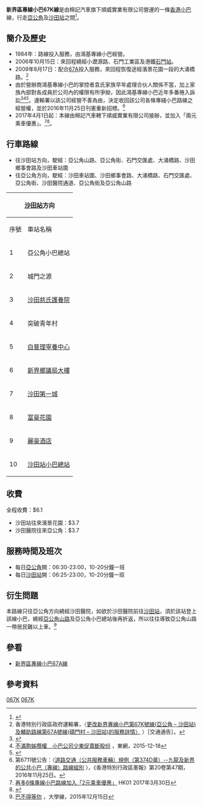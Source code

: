 {{公共汽車路線基礎資訊
| 路線名稱             = 新界區專線小巴67K線
| 代表圖像             = SX8900 New Territories 67K 18-04-2019.jpg
| 代表圖像二            = NTMinibus67K DF8900.jpg
| 經營者               = 棉記汽車
| 所屬車廠             =
| 路線用車             = [[豐田Coaster|豐田Coaster]]LPG
| 起點站               = [[亞公角|亞公角]]
| 途經地點             = [[突破青年村|突破青年村]]、[[沙田醫院|沙田醫院]]、[[濱景花園|濱景花園]]、[[沙田第一城|沙田第一城]]、[[富豪花園|富豪花園]]、[[麗豪酒店|麗豪酒店]]
| 去程途經地點         =
| 回程途經地點         =
| 終點站               = [[沙田站公共運輸交匯處|沙田站]]
| 路線性質             =
| 全程行駛里程         =
| 單程行駛里程         =
| 全程行車時間         =
| 單程行車時間         =
| 服務時間             =
| 起點站服務時間       = 06:30-23:00
| 終點站服務時間       = 06:30-23:00
| 班次頻率             = 12-15分鐘一班
| 全程收費             = $6.1
| 分段收費站點         =
| 去程分段收費站點     = 亞公角往來亞公角街：$3.7
| 回程分段收費站點     = 濱景花園往來沙田站：$3.7
| 服務時間以外替代路線 =
| 主要競爭交通         = [[九龍巴士284線|九龍巴士284線]]、[[九龍巴士85K線|九龍巴士85K線]]、[[九龍巴士86K線|九龍巴士86K線]]、[[新界區專線小巴810線|新界區專線小巴810線]]
| 備註                 =
| 走線圖               = GK67AK RtMap.png
| 走線圖說明           = 此線及67A線的走線圖，當中綠線表示只有本線駛經
}}
'''新界區專線小巴67K線'''是由棉記汽車旗下順威實業有限公司營運的一條[[香港小巴|香港小巴]]線，行走[[亞公角|亞公角]]及[[沙田站|沙田站]]之間<ref>{{Cite web |url=http://www.681busterminal.com/version2/index.php?fi=a201&id=310 |title=681巴士總站 - 新界67K線 |access-date=2010-10-25 |archive-url=https://web.archive.org/web/20160305044036/http://www.681busterminal.com/version2/index.php?fi=a201&id=310 |archive-date=2016-03-05 |dead-url=no }}</ref>。

==簡介及歷史==
*1984年：路線投入服務，由鴻基專線小巴經營。
*2006年10月15日：來回程繞經小瀝源路、石門工業區及港鐵[[石門站_(香港)|石門站]]。
*2009年8月17日：配合[[新界區專線小巴67A線|67A]]投入服務，來回程恢復途經濱景花園一段的大涌橋路。<ref>香港特別行政區政府運輸署，〈[http://pda.td.gov.hk/tc/traffic_notices/index_id_18166.html 更改新界專線小巴第67K號線(亞公角 – 沙田站)及輔助路線第67A號線(碩門村 – 沙田站)的服務詳情〉] {{Wayback|url=http://pda.td.gov.hk/tc/traffic_notices/index_id_18166.html |date=20120214143241 }}〉［交通通告］。</ref>
*由於營辦商鴻基專線小巴的掌控者袁氏家族早年處理合伙人關係不當，加上家族內部對各成員於公司內的權限有所爭拗，因此鴻基專線小巴近年多番捲入訴訟<ref>{{Cite web |url=http://legalref.judiciary.gov.hk/doc/judg/word/vetted/other/ch/2003/HCA004252_2003.doc |title=香港特別行政區 - 高等法院原訟法庭 - 民事司法管轄權 - 案件編號2003年第4252號 |access-date=2018-07-24 |archive-url=https://web.archive.org/web/20160106132124/http://legalref.judiciary.gov.hk/doc/judg/word/vetted/other/ch/2003/HCA004252_2003.doc |archive-date=2016-01-06 |dead-url=no }}</ref><ref>[http://hk.on.cc/hk/bkn/cnt/news/20151218/bkn-20151218141338755-1218_00822_001.html 不滿胞姊攬權　小巴公司少東促賣斷股份] {{Wayback|url=http://hk.on.cc/hk/bkn/cnt/news/20151218/bkn-20151218141338755-1218_00822_001.html |date=20180724062931 }}，東網，2015-12-18</ref><ref>{{Cite web |url=http://202.125.90.12/cnt/news/20120204/00176_072.html |title=東方日報：法庭：小股東興訟 專線巴公司判賠（2012年2月4日） |access-date=2018年7月24日 |archive-url=https://web.archive.org/web/20180724062724/http://202.125.90.12/cnt/news/20120204/00176_072.html |archive-date=2018年7月24日 |dead-url=no }}</ref>。運輸署以該公司經營不善為由，決定收回該公司各條專綫小巴路線之經營權，並於2016年11月25日刊憲重新招標。<ref>第6711號公告：〈[http://www.gld.gov.hk/egazette/pdf/20162047/cgn201620476711.pdf 道路交通（公共服務車輛）規例（第374D章）--九龍及新界的公共小巴（專線）路線組別] {{Wayback|url=http://www.gld.gov.hk/egazette/pdf/20162047/cgn201620476711.pdf |date=20180211185932 }}〉，《香港特別行政區憲報》第20卷第47期，2016年11月25日。</ref>
*2017年4月1日起：本線由棉記汽車轄下順威實業有限公司接辦，並加入「兩元乘車優惠」。<ref>[https://www.hk01.com/%E7%A4%BE%E6%9C%83%E6%96%B0%E8%81%9E/81360/%E5%86%8D%E5%A4%9A%E5%85%AD%E6%A2%9D%E5%B0%88%E7%B7%9A%E5%B0%8F%E5%B7%B4%E8%B7%AF%E7%B7%9A%E5%8A%A0%E5%85%A5-%E5%85%A9%E5%85%83%E4%B9%98%E8%BB%8A%E5%84%AA%E6%83%A0 再多6條專線小巴路線加入「2元乘車優惠」] {{Wayback|url=https://www.hk01.com/%E7%A4%BE%E6%9C%83%E6%96%B0%E8%81%9E/81360/%E5%86%8D%E5%A4%9A%E5%85%AD%E6%A2%9D%E5%B0%88%E7%B7%9A%E5%B0%8F%E5%B7%B4%E8%B7%AF%E7%B7%9A%E5%8A%A0%E5%85%A5-%E5%85%A9%E5%85%83%E4%B9%98%E8%BB%8A%E5%84%AA%E6%83%A0 |date=20180417105622 }}HK01 2017年3月30日</ref><ref>{{Cite web |url=https://www.td.gov.hk/filemanager/tc/content_13/ta_65k_170401_chi.pdf |title=運輸署交通通告-〈新界專線小巴第 65A 號線(黃泥頭-沙田市中心)、第 65K 線(黃泥頭-火炭站)(循環線)、第 65S 號線(黃泥頭-旺角站)通宵路線、第 66K 號線(九肚-沙田站)(循環線)、第 67A 號線(碩門邨-沙田站)、第 67K 號線(亞公角-沙田站)更換營辦商及調整車費〉 |access-date=2020-02-28 |archive-date=2021-01-16 |archive-url=https://web.archive.org/web/20210116235721/https://www.td.gov.hk/filemanager/tc/content_13/ta_65k_170401_chi.pdf |dead-url=no }}</ref>。

==行車路線==
*往沙田站方向，駛經：亞公角山路、亞公角街、石門交匯處、大涌橋路、沙田鄉事會路及沙田車站圍
*往亞公角方向，駛經：沙田車站圍、沙田鄉事會路、大涌橋路、石門交匯處、亞公角街、沙田醫院通道、亞公角街及亞公角山路
{| class="wikitable" style="text-align: center"
|+
! colspan="3" |[[沙田站公共運輸交匯處|沙田站]]方向|| colspan="3" |亞公角方向
|-
!序號||車站名稱||街道||序號||車站名稱||街道
|-
|1|| colspan="2" |亞公角小巴總站||1|| colspan="2" |[[沙田站公共運輸交匯處|沙田站小巴總站]]
|-
|2||城門之源|| rowspan="4" |亞公角山路
|2
|[[麗豪酒店|麗豪酒店]](河畔花園)
| rowspan="4" |[[大涌橋路|大涌橋路]]
|-
|3||[[沙田慈氏護養院|沙田慈氏護養院]]||3||[[富豪花園|富豪花園]]
|-
|4||突破青年村||4||[[明星海鮮舫|明星海鮮舫]](沙田第一城)
|-
|5||[[白普理寧養中心|白普理寧養中心]]||5||[[新界鄉議局大樓|新界鄉議局大樓]]
|-
|6||[[新界鄉議局大樓|新界鄉議局大樓]]|| rowspan="4" |[[大涌橋路|大涌橋路]]||6|| colspan="2" |[[沙田醫院|沙田醫院小巴總站]]
|-
|7||[[沙田第一城|沙田第一城]]||7||[[白普理寧養中心|白普理寧養中心]]||rowspan="3" |亞公角山路
|-
|8||[[富豪花園|富豪花園]]||8||[[沙田慈氏護養院|沙田慈氏護養院]]
|-
|9||[[麗豪酒店|麗豪酒店]]||9||突破青年村
|-
|10|| colspan="2" |[[沙田站公共運輸交匯處|沙田站小巴總站]]||10
| colspan="2" |亞公角小巴總站
|}

==收費==
全程收費：$6.1
*沙田站往來濱景花園：$3.7
*沙田醫院往來亞公角：$3.7

==服務時間及班次==
*每日[[亞公角|亞公角]]開：06:30-23:00，10-20分鐘一班
*每日[[沙田站|沙田站]]開：06:25-23:00，10-20分鐘一班
==衍生問題==
本路線只往亞公角方向繞經沙田醫院，如欲於沙田醫院前往[[沙田站|沙田站]]，須於該站登上該線小巴，繞經[[亞公角山路|亞公角山路]]及亞公角小巴總站後再折返，所以往往導致亞公角山路一帶居民難以上車。<ref>[http://ubeat.com.cuhk.edu.hk/minibus/ 巴不得等你] {{Wayback|url=http://ubeat.com.cuhk.edu.hk/minibus/ |date=20181007113100 }}，大學線，2015年12月15日</ref>
==參看==
*[[新界區專線小巴67A線|新界區專線小巴67A線]]

==參考資料==
<references />
{{棉記汽車}}
{{沙田區小巴路線列表}}

[[Category:新界區小巴路線|067K]]
[[Category:沙田區小巴路線|067K]]